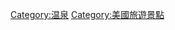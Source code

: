 {{Commons cat|Hot springs of the United States}}

[[Category:温泉|Category:温泉]]
[[Category:美國旅遊景點|Category:美國旅遊景點]]